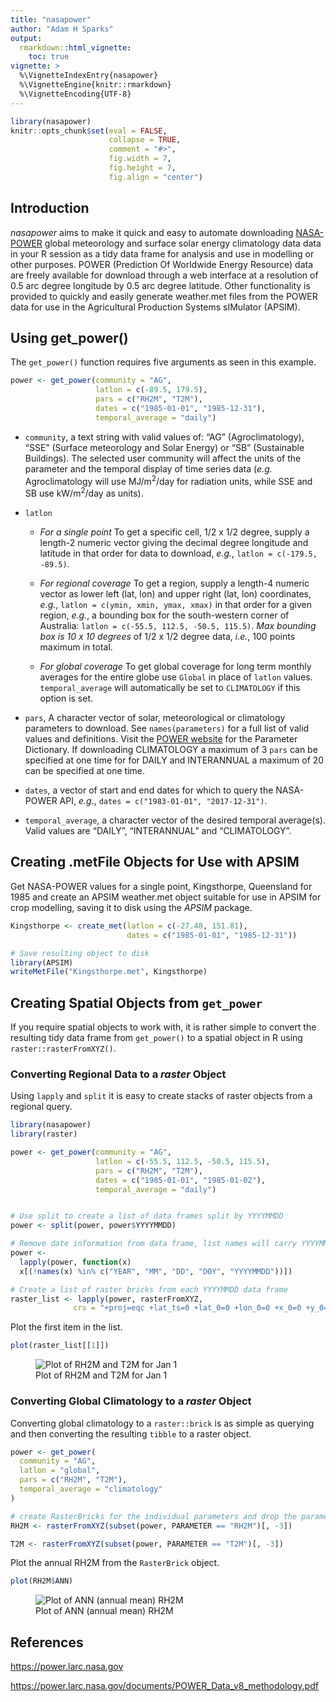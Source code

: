 ```yaml
---
title: "nasapower"
author: "Adam H Sparks"
output:
  rmarkdown::html_vignette:
    toc: true
vignette: >
  %\VignetteIndexEntry{nasapower}
  %\VignetteEngine{knitr::rmarkdown}
  %\VignetteEncoding{UTF-8}
---
```


```r
library(nasapower)
knitr::opts_chunk$set(eval = FALSE,
                      collapse = TRUE,
                      comment = "#>",
                      fig.width = 7,
                      fig.height = 7,
                      fig.align = "center")
```

## Introduction

_nasapower_ aims to make it quick and easy to automate downloading
[NASA-POWER](https://power.larc.nasa.gov) global meteorology and surface solar
energy climatology data  data in your R session as a tidy data frame for
analysis and use in modelling or other purposes. POWER (Prediction Of Worldwide
Energy Resource) data are freely available for download through a web interface
at a resolution of 0.5 arc degree longitude by 0.5 arc degree latitude. Other
functionality is provided to quickly and easily generate weather.met files from
the POWER data for use in the Agricultural Production Systems sIMulator (APSIM).

## Using get_power()

The `get_power()` function requires five arguments as seen in this example.

```r
power <- get_power(community = "AG",
                   latlon = c(-89.5, 179.5),
                   pars = c("RH2M", "T2M"),
                   dates = c("1985-01-01", "1985-12-31"),
                   temporal_average = "daily")
```

- `community`, a text string with valid values of: "AG" (Agroclimatology), "SSE"
(Surface meteorology and Solar Energy) or "SB" (Sustainable Buildings). The
selected user community will affect the units of the parameter and the temporal
display of time series data (_e.g._ Agroclimatology will use MJ/m^2^/day for
radiation units, while SSE and SB use kW/m^2^/day as units).

- `latlon`
  - *For a single point* To get a specific cell, 1/2 x 1/2 degree, supply a
    length-2 numeric vector giving the decimal degree longitude and latitude in
    that order for data to download,  *e.g.*, `latlon = c(-179.5, -89.5)`.  
  
  - *For regional coverage* To get a region, supply a length-4 numeric
    vector as lower left (lat, lon) and upper right (lat, lon) coordinates,
    *e.g.*, `latlon = c(ymin, xmin, ymax, xmax)` in that order for a given
    region, *e.g.*, a bounding box for the south-western corner of Australia:
    `latlon = c(-55.5, 112.5, -50.5, 115.5)`. *Max bounding box is 10 x 10
    degrees* of 1/2 x 1/2 degree data, *i.e.*, 100 points maximum in total.  
  
  - *For global coverage* To get global coverage for long term monthly
    averages for the entire globe use `Global` in place of `latlon` values.
    `temporal_average` will automatically be set to `CLIMATOLOGY` if this option
    is set.
    
- `pars`, A character vector of solar, meteorological or climatology
  parameters to download.  See `names(parameters)` for a full list of
  valid values and definitions.  Visit the 
  [POWER website](https://power.larc.nasa.gov/#resources) for the Parameter
  Dictionary.  If downloading CLIMATOLOGY a maximum of 3 `pars` can be
  specified at one time for for DAILY and INTERANNUAL a maximum of 20 can
  be specified at one time.

- `dates`, a vector of start and end dates for which to query the NASA-POWER
  API, *e.g.*, `dates = c("1983-01-01", "2017-12-31")`. 

- `temporal_average`, a character vector of the desired temporal average(s).
  Valid values are "DAILY", "INTERANNUAL" and "CLIMATOLOGY".

## Creating .metFile Objects for Use with APSIM

Get NASA-POWER values for a single point, Kingsthorpe, Queensland for 1985 and
create an APSIM weather.met object suitable for use in APSIM for crop modelling,
saving it to disk using the _APSIM_ package.

```r
Kingsthorpe <- create_met(latlon = c(-27.48, 151.81),
                          dates = c("1985-01-01", "1985-12-31"))

# Save resulting object to disk
library(APSIM)
writeMetFile("Kingsthorpe.met", Kingsthorpe)
```

## Creating Spatial Objects from `get_power`

If you require spatial objects to work with, it is rather simple to convert
the resulting tidy data frame from `get_power()` to a spatial object in R using `raster::rasterFromXYZ()`.

### Converting Regional Data to a _raster_ Object

Using `lapply` and `split` it is easy to create stacks of raster objects from
a regional query.

```r
library(nasapower)
library(raster)

power <- get_power(community = "AG",
                   latlon = c(-55.5, 112.5, -50.5, 115.5),
                   pars = c("RH2M", "T2M"),
                   dates = c("1985-01-01", "1985-01-02"),
                   temporal_average = "daily")


# Use split to create a list of data frames split by YYYYMMDD
power <- split(power, power$YYYYMMDD)

# Remove date information from data frame, list names will carry YYYYMMDD
power <-
  lapply(power, function(x)
  x[(!names(x) %in% c("YEAR", "MM", "DD", "DOY", "YYYYMMDD"))])

# Create a list of raster bricks from each YYYYMMDD data frame
raster_list <- lapply(power, rasterFromXYZ,
              crs = "+proj=eqc +lat_ts=0 +lat_0=0 +lon_0=0 +x_0=0 +y_0=0 +ellps=WGS84 +datum=WGS84 +units=m +no_defs ")
```

Plot the first item in the list.

```r
plot(raster_list[[1]])
```

![Plot of RH2M and T2M for Jan 1](../man/figures/nasapower_Figure1.png)

### Converting Global Climatology to a _raster_ Object

Converting global climatology to a `raster::brick` is as simple as querying
and then converting the resulting `tibble` to a raster object.

```r
power <- get_power(
  community = "AG",
  latlon = "global",
  pars = c("RH2M", "T2M"),
  temporal_average = "climatology"
)

# create RasterBricks for the individual parameters and drop the parameter field
RH2M <- rasterFromXYZ(subset(power, PARAMETER == "RH2M")[, -3])

T2M <- rasterFromXYZ(subset(power, PARAMETER == "T2M")[, -3])
```

Plot the annual RH2M from the `RasterBrick` object.

```r
plot(RH2M$ANN)
```

![Plot of ANN (annual mean) RH2M](../man/figures/nasapower_Figure2.png)

## References

<https://power.larc.nasa.gov>

<https://power.larc.nasa.gov/documents/POWER_Data_v8_methodology.pdf>
